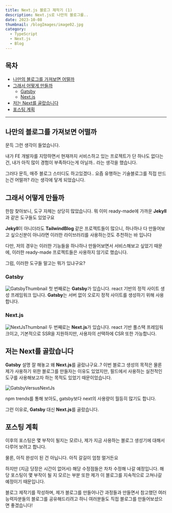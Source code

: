```yaml
---
title: Next.js 블로그 제작기 (1)
description: Next.js로 나만의 블로그를..
date: 2023-10-08
thumbnail: /blogImages/image02.jpg
category:
  - TypeScript
  - Next.js
  - Blog
---
```


## 목차

- [나만의 블로그를 가져보면 어떨까](#나만의-블로그를-가져보면-어떨까)
- [그래서 어떻게 만들까](#그래서-어떻게-만들까)
  - [Gatsby](#gatsby)
  - [Next.js](#nextjs)
- [저는 Next를 골랐습니다](#저는-next를-골랐습니다)
- [포스팅 계획](#포스팅-계획)

---

## **나만의 블로그를 가져보면 어떨까**

문득 그런 생각이 들었습니다.

내가 FE 개발자를 지망하면서 현재까지 서비스하고 있는 프로젝트가 단 하나도 없다는건,
내가 아직 많이 경험이 부족하다는게 아닐까.. 라는 생각을 했습니다.

그러다 문득, 매주 블로그 스터디도 하고있겠다.. 요즘 유행하는 기술블로그를 직접 만드는건 어떨까? 라는 생각에 닿게 되었습니다.

## **그래서 어떻게 만들까**

한참 찾아보니, 도구 자체는 상당히 많았습니다.
뭐 이미 ready-made에 가까운 **Jekyll**과 같은 도구들도 있었구요

**Jekyll**이 아니더라도 **TailwindBlog** 같은 프로젝트들이 많으니, 하나하나 다 만들어보고 싶으신분이 아니라면 이러한 라이브러리를 사용하는것도 추천하는 바 입니다

다만, 저의 경우는 이러한 기능들을 하나하나 만들어보면서 서비스해보고 싶었기 때문에, 이러한 ready-made 프로젝트들은 사용하지 않기로 했습니다.

그럼, 이러한 도구들 말고는 뭐가 있냐구요?

### Gatsby

![GatsbyThumbnail](</blogImages/2023_10_08/image_10_08_(1).png>)
첫 번째로는 **Gatsby**가 있습니다. react 기반의 정적 사이트 생성 프레임워크 입니다.
**Gatsby**는 서버 없이 오로지 정적 사이트를 생성하기 위해 사용합니다.

### Next.js

![NextJsThumbnail](</blogImages/2023_10_08/image_10_08_(2).png>)
두 번째로는 **Next.js**가 있습니다. react 기반 풀스택 프레임워크이고, 기본적으로 SSR을 지원하지만,
사용자의 선택하에 CSR 또한 가능합니다.

## **저는 Next를 골랐습니다**

**Gatsby** 설명 잘 해놓고 왜 **Next.js**를 골랐냐구요..?
이번 블로그 생성의 목적은 물론 제가 사용하기 위한 블로그를 만들자는 이유도 있었지만,
필드에서 사용하는 실전적인 도구를 사용해보고자 하는 목적도 있었기 때문이었습니다.

![GatsbyVersusNextJs](</blogImages/2023_10_08/image_10_08_(3).png>)

npm trends를 통해 보아도, gatsby보다 next의 사용량이 월등히 많기도 합니다.

그런 이유로, **Gatsby** 대신 **Next.js**를 골랐습니다.

## **포스팅 계획**

이후의 포스팅은 몇 부작이 될지는 모르나, 제가 지금 사용하는 블로그 생성기에 대해서 다루어 보려고 합니다.

물론, 아직 완성이 된 건 아닙니다. 아직 갈길이 엄청 멀거든요

하지만 (지금 당장은 시간이 없어서) 해당 수정점들은 차차 수정해 나갈 예정입니다.
해당 포스팅이 몇 부작이 될 지 모르는 부분 또한 제가 이 블로그를 지속적으로 고쳐나갈 예정이기 때문입니다.

블로그 제작기를 작성하며, 제가 블로그를 만들어나간 과정들과 만들면서 참고했던 여러 능력자분들의 블로그를 공유해드리려고 하니 여러분들도 직접 블로그를 만들어보셨으면 좋겠습니다!
